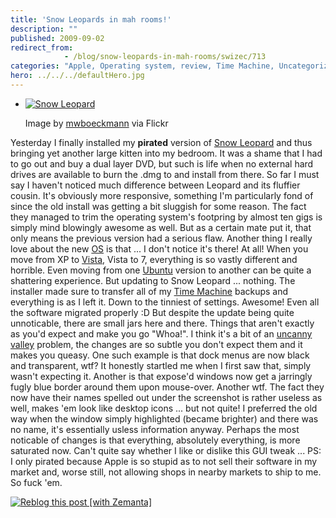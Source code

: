 ```yaml
---
title: 'Snow Leopards in mah rooms!'
description: ""
published: 2009-09-02
redirect_from: 
            - /blog/snow-leopards-in-mah-rooms/swizec/713
categories: "Apple, Operating system, review, Time Machine, Uncategorized"
hero: ../../../defaultHero.jpg
---
```

- [![Snow Leopard](http://farm3.static.flickr.com/2424/3874419893_60855d4ea2_m.jpg "Snow Leopard")](http://www.flickr.com/photos/75567359@N00/3874419893)

  Image by [mwboeckmann](http://www.flickr.com/photos/75567359@N00/3874419893) via Flickr

Yesterday I finally installed my **pirated** version of [Snow Leopard](http://en.wikipedia.org/wiki/Snow_Leopard "Snow Leopard") and thus bringing yet another large kitten into my bedroom. It was a shame that I had to go out and buy a dual layer DVD, but such is life when no external hard drives are available to burn the .dmg to and install from there. So far I must say I haven't noticed much difference between Leopard and its fluffier cousin. It's obviously more responsive, something I'm particularly fond of since the old install was getting a bit sluggish for some reason. The fact they managed to trim the operating system's footpring by almost ten gigs is simply mind blowingly awesome as well. But as a certain mate put it, that only means the previous version had a serious flaw. Another thing I really love about the new [OS](http://en.wikipedia.org/wiki/Operating_system "Operating system") is that ... I don't notice it's there! At all! When you move from XP to [Vista](http://en.wikipedia.org/wiki/Windows_Vista "Windows Vista"), Vista to 7, everything is so vastly different and horrible. Even moving from one [Ubuntu](http://en.wikipedia.org/wiki/Ubuntu "Ubuntu") version to another can be quite a shattering experience. But updating to Snow Leopard ... nothing. The installer made sure to transfer all of my [Time Machine](http://en.wikipedia.org/wiki/Time_Machine_%28Apple_software%29 "Time Machine (Apple software)") backups and everything is as I left it. Down to the tinniest of settings. Awesome! Even all the software migrated properly :D But despite the update being quite unnoticable, there are small jars here and there. Things that aren't exactly as you'd expect and make you go "Whoa!". I think it's a bit of an [uncanny valley](http://en.wikipedia.org/wiki/Uncanny_valley "Uncanny valley") problem, the changes are so subtle you don't expect them and it makes you queasy. One such example is that dock menus are now black and transparent, wtf? It honestly startled me when I first saw that, simply wasn't expecting it. Another is that expose'd windows now get a jarringly fugly blue border around them upon mouse-over. Another wtf. The fact they now have their names spelled out under the screenshot is rather useless as well, makes 'em look like desktop icons ... but not quite! I preferred the old way when the window simply highlighted (became brighter) and there was no name, it's essentially usless information anyway. Perhaps the most noticable of changes is that everything, absolutely everything, is more saturated now. Can't quite say whether I like or dislike this GUI tweak ... PS: I only pirated because Apple is so stupid as to not sell their software in my market and, worse still, not allowing shops in nearby markets to ship to me. So fuck 'em.

[![Reblog this post \[with Zemanta\]](http://img.zemanta.com/reblog_e.png?x-id=76604000-2115-4661-8b2f-5b64fbd5afb8)](http://reblog.zemanta.com/zemified/76604000-2115-4661-8b2f-5b64fbd5afb8/ "Reblog this post \[with Zemanta]")